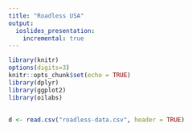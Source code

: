 ```yaml
---
title: "Roadless USA"
output:
  ioslides_presentation:
    incremental: true
---
```


```r
library(knitr)
options(digits=3)
knitr::opts_chunk$set(echo = TRUE)
library(dplyr)
library(ggplot2)
library(oilabs)
```

## 

```r
d <- read.csv("roadless-data.csv", header = TRUE)

```

